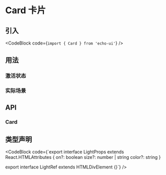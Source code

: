 
# Card 卡片

## 引入

<CodeBlock code={`import { Card } from 'echo-ui'`} />

## 用法

<Default />

### 激活状态

<Toggled />

### 实际场景

<ActualScenario />

## API

### Card

## 类型声明

<CodeBlock code={`export interface LightProps extends React.HTMLAttributes<HTMLDivElement> {
  on?: boolean
  size?: number | string
  color?: string
}

export interface LightRef extends HTMLDivElement {}`} />
